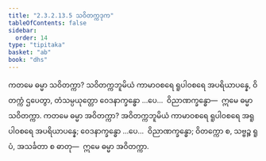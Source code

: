 ```yaml
---
title: "2.3.2.13.5 သဝိတက္ကဒုက"
tableOfContents: false
sidebar:
  order: 14
type: "tipitaka"
basket: "ab"
book: "dhs"
---
```



<DynamicBreadcrumb />

<Division number="1275" book="dhs">

<Paragraph number="1976" book="dhs">
ကတမေ ဓမ္မာ သဝိတက္ကာ? သဝိတက္ကဘူမိယံ ကာမာဝစရေ ရူပါဝစရေ အပရိယာပန္နေ, ဝိတက္ကံ ဌပေတွာ, တံသမ္ပယုတ္တော ဝေဒနာက္ခန္ဓော …ပေ…  ဝိညာဏက္ခန္ဓော—  ဣမေ ဓမ္မာ သဝိတက္ကာ.
</Paragraph>

</Division>
<Division number="1276" book="dhs">

<Paragraph number="1977" book="dhs">
ကတမေ ဓမ္မာ အဝိတက္ကာ? အဝိတက္ကဘူမိယံ ကာမာဝစရေ ရူပါဝစရေ အရူပါဝစရေ အပရိယာပန္နေ; ဝေဒနာက္ခန္ဓော …ပေ…  ဝိညာဏက္ခန္ဓော; ဝိတက္ကော စ, သဗ္ဗဉ္စ ရူပံ, အသင်္ခတာ စ ဓာတု—  ဣမေ ဓမ္မာ အဝိတက္ကာ.
</Paragraph>
</Division>